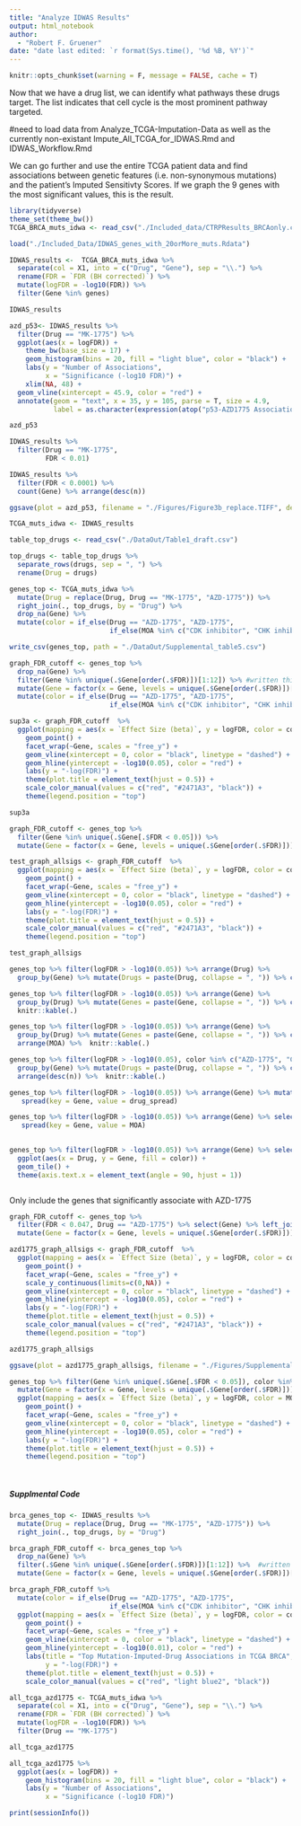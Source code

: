 ```yaml
---
title: "Analyze IDWAS Results"
output: html_notebook
author:
  - "Robert F. Gruener"
date: "date last edited: `r format(Sys.time(), '%d %B, %Y')`"
---
```

```r
knitr::opts_chunk$set(warning = F, message = FALSE, cache = T)
```


Now that we have a drug list, we can identify what pathways these drugs target. The list indicates that cell cycle is the most prominent pathway targeted. 

#need to load data from Analyze_TCGA-Imputation-Data as well as the currently non-existant Impute_All_TCGA_for_IDWAS.Rmd and IDWAS_Workflow.Rmd


We can go further and use the entire TCGA patient data and find associations between genetic features (i.e. non-synonymous mutations) and the patient's Imputed Sensitivty Scores. If we graph the 9 genes with the most significant values, this is the result.  


```r

library(tidyverse)
theme_set(theme_bw())
TCGA_BRCA_muts_idwa <- read_csv("./Included_data/CTRPResults_BRCAonly.csv") #this includes all genes with 5 mutations, which isn't really enough for an GWAS analysis. Filtering for ones with 20+

load("./Included_Data/IDWAS_genes_with_20orMore_muts.Rdata")

IDWAS_results <-  TCGA_BRCA_muts_idwa %>% 
  separate(col = X1, into = c("Drug", "Gene"), sep = "\\.") %>% 
  rename(FDR = `FDR (BH corrected)`) %>% 
  mutate(logFDR = -log10(FDR)) %>% 
  filter(Gene %in% genes)

IDWAS_results
```

```r
azd_p53<- IDWAS_results %>% 
  filter(Drug == "MK-1775") %>% 
  ggplot(aes(x = logFDR)) + 
    theme_bw(base_size = 17) +
    geom_histogram(bins = 20, fill = "light blue", color = "black") +
    labs(y = "Number of Associations", 
         x = "Significance (-log10 FDR)") +
    xlim(NA, 48) +
  geom_vline(xintercept = 45.9, color = "red") +
  annotate(geom = "text", x = 35, y = 105, parse = T, size = 4.9, 
           label = as.character(expression(atop("p53-AZD1775 Association", "(red line, FDR = 1.2x10"^{-46}*")"))))

azd_p53

IDWAS_results %>% 
  filter(Drug == "MK-1775", 
         FDR < 0.01)

IDWAS_results %>% 
  filter(FDR < 0.0001) %>% 
  count(Gene) %>% arrange(desc(n))

```

```r
ggsave(plot = azd_p53, filename = "./Figures/Figure3b_replace.TIFF", device = "tiff")
```


```r

TCGA_muts_idwa <- IDWAS_results

table_top_drugs <- read_csv("./DataOut/Table1_draft.csv")

top_drugs <- table_top_drugs %>% 
  separate_rows(drugs, sep = ", ") %>% 
  rename(Drug = drugs)

genes_top <- TCGA_muts_idwa %>% 
  mutate(Drug = replace(Drug, Drug == "MK-1775", "AZD-1775")) %>% 
  right_join(., top_drugs, by = "Drug") %>% 
  drop_na(Gene) %>% 
  mutate(color = if_else(Drug == "AZD-1775", "AZD-1775",
                         if_else(MOA %in% c("CDK inhibitor", "CHK inhibitor", "PLK inhibitor"), "Cell Cycle", "Other")))

write_csv(genes_top, path = "./DataOut/Supplemental_table5.csv")

graph_FDR_cutoff <- genes_top %>% 
  drop_na(Gene) %>% 
  filter(Gene %in% unique(.$Gene[order(.$FDR)])[1:12]) %>% #written this way, gets the top 12 (arbitrary, just for aesthetics) unique genes based on FDR value, then filters the dataset to keep these genes for all the drugs
  mutate(Gene = factor(x = Gene, levels = unique(.$Gene[order(.$FDR)])[1:12])) %>% 
  mutate(color = if_else(Drug == "AZD-1775", "AZD-1775",
                         if_else(MOA %in% c("CDK inhibitor", "CHK inhibitor", "PLK inhibitor"), "Cell Cycle", "Other")))

sup3a <- graph_FDR_cutoff  %>% 
  ggplot(mapping = aes(x = `Effect Size (beta)`, y = logFDR, color = color)) + 
    geom_point() + 
    facet_wrap(~Gene, scales = "free_y") +
    geom_vline(xintercept = 0, color = "black", linetype = "dashed") + 
    geom_hline(yintercept = -log10(0.05), color = "red") + 
    labs(y = "-log(FDR)") + 
    theme(plot.title = element_text(hjust = 0.5)) + 
    scale_color_manual(values = c("red", "#2471A3", "black")) + 
    theme(legend.position = "top")

sup3a 


```


```r

graph_FDR_cutoff <- genes_top %>% 
  filter(Gene %in% unique(.$Gene[.$FDR < 0.05])) %>% 
  mutate(Gene = factor(x = Gene, levels = unique(.$Gene[order(.$FDR)]))) 

test_graph_allsigs <- graph_FDR_cutoff  %>% 
  ggplot(mapping = aes(x = `Effect Size (beta)`, y = logFDR, color = color)) + 
    geom_point() + 
    facet_wrap(~Gene, scales = "free_y") +
    geom_vline(xintercept = 0, color = "black", linetype = "dashed") + 
    geom_hline(yintercept = -log10(0.05), color = "red") + 
    labs(y = "-log(FDR)") + 
    theme(plot.title = element_text(hjust = 0.5)) + 
    scale_color_manual(values = c("red", "#2471A3", "black")) + 
    theme(legend.position = "top")

test_graph_allsigs 


```


```r
genes_top %>% filter(logFDR > -log10(0.05)) %>% arrange(Drug) %>% 
  group_by(Gene) %>% mutate(Drugs = paste(Drug, collapse = ", ")) %>% count(Gene, Drugs) %>% select(Gene, n, Drugs) %>% knitr::kable(.)

genes_top %>% filter(logFDR > -log10(0.05)) %>% arrange(Gene) %>% 
  group_by(Drug) %>% mutate(Genes = paste(Gene, collapse = ", ")) %>% count(Genes, Drug) %>%  select(Drug, n, Genes) %>% 
  knitr::kable(.)

genes_top %>% filter(logFDR > -log10(0.05)) %>% arrange(Gene) %>% 
  group_by(Drug) %>% mutate(Genes = paste(Gene, collapse = ", ")) %>% count(Genes, Drug, MOA) %>%  select(Drug, n, Genes, MOA) %>% 
  arrange(MOA) %>%  knitr::kable(.)

genes_top %>% filter(logFDR > -log10(0.05), color %in% c("AZD-1775", "Cell Cycle")) %>% arrange(Drug) %>% 
  group_by(Gene) %>% mutate(Drugs = paste(Drug, collapse = ", ")) %>% count(Gene, Drugs) %>%  select(Gene, n, Drugs) %>% 
  arrange(desc(n)) %>%  knitr::kable(.)

```


```r
genes_top %>% filter(logFDR > -log10(0.05)) %>% arrange(Gene) %>% mutate(drug_spread = Drug) %>% select(drug_spread, Drug, Gene) %>% 
   spread(key = Gene, value = drug_spread) 

genes_top %>% filter(logFDR > -log10(0.05)) %>% arrange(Gene) %>% select(MOA, Drug, Gene) %>% 
   spread(key = Gene, value = MOA)
  

genes_top %>% filter(logFDR > -log10(0.05)) %>% arrange(Gene) %>% select(MOA, Drug, Gene, color) %>% 
  ggplot(aes(x = Drug, y = Gene, fill = color)) +
  geom_tile() + 
  theme(axis.text.x = element_text(angle = 90, hjust = 1))



```






Only include the genes that significantly associate with AZD-1775
```r
graph_FDR_cutoff <- genes_top %>% 
  filter(FDR < 0.047, Drug == "AZD-1775") %>% select(Gene) %>% left_join(.,genes_top) %>% 
  mutate(Gene = factor(x = Gene, levels = unique(.$Gene[order(.$FDR)]))) 

azd1775_graph_allsigs <- graph_FDR_cutoff  %>% 
  ggplot(mapping = aes(x = `Effect Size (beta)`, y = logFDR, color = color)) + 
    geom_point() + 
    facet_wrap(~Gene, scales = "free_y") +
    scale_y_continuous(limits=c(0,NA)) +
    geom_vline(xintercept = 0, color = "black", linetype = "dashed") + 
    geom_hline(yintercept = -log10(0.05), color = "red") + 
    labs(y = "-log(FDR)") + 
    theme(plot.title = element_text(hjust = 0.5)) + 
    scale_color_manual(values = c("red", "#2471A3", "black")) + 
    theme(legend.position = "top")

azd1775_graph_allsigs 
```

```r
ggsave(plot = azd1775_graph_allsigs, filename = "./Figures/Supplemental_Figure_3.png", height = 5.61, width = 8.68)
```



```r
genes_top %>% filter(Gene %in% unique(.$Gene[.$FDR < 0.05]), color %in% c("AZD-1775", "Cell Cycle")) %>%   
  mutate(Gene = factor(x = Gene, levels = unique(.$Gene[order(.$FDR)]))) %>% 
  ggplot(mapping = aes(x = `Effect Size (beta)`, y = logFDR, color = MOA)) + 
    geom_point() + 
    facet_wrap(~Gene, scales = "free_y") +
    geom_vline(xintercept = 0, color = "black", linetype = "dashed") + 
    geom_hline(yintercept = -log10(0.05), color = "red") + 
    labs(y = "-log(FDR)") + 
    theme(plot.title = element_text(hjust = 0.5)) +  
    theme(legend.position = "top")
  
  
```


##### Supplmental Code

```r

brca_genes_top <- IDWAS_results %>% 
  mutate(Drug = replace(Drug, Drug == "MK-1775", "AZD-1775")) %>% 
  right_join(., top_drugs, by = "Drug")

brca_graph_FDR_cutoff <- brca_genes_top %>% 
  drop_na(Gene) %>% 
  filter(.$Gene %in% unique(.$Gene[order(.$FDR)])[1:12]) %>%  #written this way, gets the top 12 (arbitrary, just for aesthetics) unique genes based on FDR value, then filters the dataset to keep these genes for all the drugs
  mutate(Gene = factor(x = Gene, levels = unique(.$Gene[order(.$FDR)])[1:12]))

brca_graph_FDR_cutoff %>% 
  mutate(color = if_else(Drug == "AZD-1775", "AZD-1775",
                         if_else(MOA %in% c("CDK inhibitor", "CHK inhibitor", "PLK inhibitor"), "Cell Cycle", "Other"))) %>% 
  ggplot(mapping = aes(x = `Effect Size (beta)`, y = logFDR, color = color)) + 
    geom_point() + 
    facet_wrap(~Gene, scales = "free_y") +
    geom_vline(xintercept = 0, color = "black", linetype = "dashed") + 
    geom_hline(yintercept = -log10(0.01), color = "red") + 
    labs(title = "Top Mutation-Imputed-Drug Associations in TCGA BRCA",
         y = "-log(FDR)") + 
    theme(plot.title = element_text(hjust = 0.5)) + 
    scale_color_manual(values = c("red", "light blue2", "black"))

```




```r
all_tcga_azd1775 <- TCGA_muts_idwa %>% 
  separate(col = X1, into = c("Drug", "Gene"), sep = "\\.") %>%
  rename(FDR = `FDR (BH corrected)`) %>% 
  mutate(logFDR = -log10(FDR)) %>% 
  filter(Drug == "MK-1775")

all_tcga_azd1775

all_tcga_azd1775 %>% 
  ggplot(aes(x = logFDR)) + 
    geom_histogram(bins = 20, fill = "light blue", color = "black") +
    labs(y = "Number of Associations", 
         x = "Significance (-log10 FDR)")

```

```r
print(sessionInfo())
```
